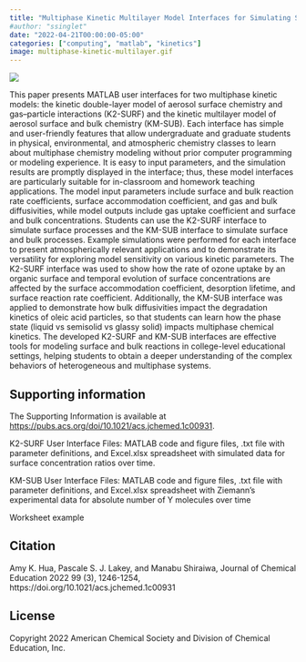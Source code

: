 ```yaml
---
title: "Multiphase Kinetic Multilayer Model Interfaces for Simulating Surface and Bulk Chemistry for Environmental and Atmospheric Chemistry Teaching"
#author: "ssinglet"
date: "2022-04-21T00:00:00-05:00"
categories: ["computing", "matlab", "kinetics"]
image: multiphase-kinetic-multilayer.gif
---
```


![](multiphase-kinetic-multilayer.gif){}

This paper presents MATLAB user interfaces for two multiphase kinetic models: the kinetic double-layer model of aerosol surface chemistry and gas–particle interactions (K2-SURF) and the kinetic multilayer model of aerosol surface and bulk chemistry (KM-SUB). Each interface has simple and user-friendly features that allow undergraduate and graduate students in physical, environmental, and atmospheric chemistry classes to learn about multiphase chemistry modeling without prior computer programming or modeling experience. It is easy to input parameters, and the simulation results are promptly displayed in the interface; thus, these model interfaces are particularly suitable for in-classroom and homework teaching applications. The model input parameters include surface and bulk reaction rate coefficients, surface accommodation coefficient, and gas and bulk diffusivities, while model outputs include gas uptake coefficient and surface and bulk concentrations. Students can use the K2-SURF interface to simulate surface processes and the KM-SUB interface to simulate surface and bulk processes. Example simulations were performed for each interface to present atmospherically relevant applications and to demonstrate its versatility for exploring model sensitivity on various kinetic parameters. The K2-SURF interface was used to show how the rate of ozone uptake by an organic surface and temporal evolution of surface concentrations are affected by the surface accommodation coefficient, desorption lifetime, and surface reaction rate coefficient. Additionally, the KM-SUB interface was applied to demonstrate how bulk diffusivities impact the degradation kinetics of oleic acid particles, so that students can learn how the phase state (liquid vs semisolid vs glassy solid) impacts multiphase chemical kinetics. The developed K2-SURF and KM-SUB interfaces are effective tools for modeling surface and bulk reactions in college-level educational settings, helping students to obtain a deeper understanding of the complex behaviors of heterogeneous and multiphase systems.


## Supporting information {#supporting-information}

The Supporting Information is available at <https://pubs.acs.org/doi/10.1021/acs.jchemed.1c00931>.

K2-SURF User Interface Files: MATLAB code and figure
files, .txt file with parameter definitions, and Excel.xlsx
spreadsheet with simulated data for surface concentration
ratios over time.

KM-SUB User Interface Files: MATLAB code and figure
files, .txt file with parameter definitions, and Excel.xlsx
spreadsheet with Ziemann’s experimental data for
absolute number of Y molecules over time

Worksheet example


## Citation {#citation}

Amy K. Hua, Pascale S. J. Lakey, and Manabu Shiraiwa, Journal of Chemical Education 2022 99 (3), 1246-1254, https://doi.org/10.1021/acs.jchemed.1c00931


## License {#license}

Copyright 2022 American Chemical Society and Division of Chemical Education, Inc.